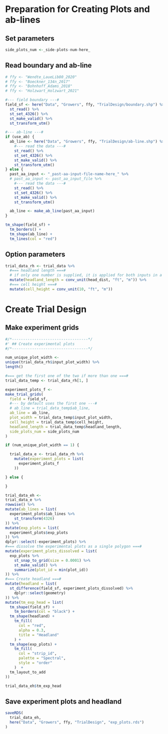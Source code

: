 # Preparation for Creating Plots and ab-lines

## Set parameters

```r
side_plots_num <-_side-plots-num-here_ 
```
## Read boundary and ab-line

```r
# ffy <- "Wendte_LaueLib80_2020"
# ffy <- "Boeckner_134n_2017"
# ffy <- "Bohnhoff_Adams_2018"
# ffy <- "Holzwart_Holzwart_2021"

#--- field boundary ---#
field_sf <- here("Data", "Growers", ffy, "TrialDesign/boundary.shp") %>% 
  st_read() %>% 
  st_set_4326() %>% 
  st_make_valid() %>%
  st_transform_utm()

#--- ab-line ---#
if (use_ab) {
  ab_line <- here("Data", "Growers", ffy, "TrialDesign/ab-line.shp") %>% 
    #--- read the data ---#
    st_read() %>% 
    st_set_4326() %>% 
    st_make_valid() %>%
    st_transform_utm() 
} else {
  past_aa_input <- "_past-aa-input-file-name-here_" %>% 
  # past_aa_input <- past_aa_input_file %>% 
    #--- read the data ---#
    st_read() %>% 
    st_set_4326() %>% 
    st_make_valid() %>%
    st_transform_utm() 

  ab_line <- make_ab_line(past_aa_input) 
}

```

```r
tm_shape(field_sf) +
  tm_borders() +
  tm_shape(ab_line) +
  tm_lines(col = "red")
```


## Option parameters

```r
trial_data_rh <- trial_data %>% 
  #=== headland length ===#
  # if only one number is supplied, it is applied for both inputs in a two-input case
  mutate(headland_length = conv_unit(head_dist, "ft", "m")) %>% 
  #=== cell height ===#
  mutate(cell_height = conv_unit(10, "ft", "m"))

```

# Create Trial Design

## Make experiment grids

```r

#/*----------------------------------*/
#' ## Create experimental plots
#/*----------------------------------*/

num_unique_plot_width <- 
unique(trial_data_rh$input_plot_width) %>% 
length()

#=== get the first one of the two if more than one ===#
trial_data_temp <- trial_data_rh[1, ]

experiment_plots_f <-
make_trial_grids(
  field = field_sf, 
  #--- by default uses the first one ---#
  # ab_line = trial_data_temp$ab_line, 
  ab_line = ab_line, 
  plot_width = trial_data_temp$input_plot_width, 
  cell_height = trial_data_temp$cell_height,
  headland_length = trial_data_temp$headland_length,
  side_plots_num = side_plots_num
)  

if (num_unique_plot_width == 1) {

  trial_data_e <- trial_data_rh %>% 
    mutate(experiment_plots = list(
      experiment_plots_f
    ))

} else {

}

``` 

```r
trial_data_eh <-
trial_data_e %>% 
rowwise() %>% 
mutate(ab_lines = list(
  experiment_plots$ab_lines %>% 
    st_transform(4326)
)) %>% 
mutate(exp_plots = list(
  experiment_plots$exp_plots
)) %>% 
dplyr::select(-experiment_plots) %>% 
#=== dissolve the experimental plots as a single polygon ===#
mutate(experiment_plots_dissolved = list(
  exp_plots %>% 
    st_snap_to_grid(size = 0.0001) %>%
    st_make_valid() %>% 
    summarize(plot_id = min(plot_id)) 
)) %>% 
#=== Create headland ===#
mutate(headland = list(
  st_difference(field_sf, experiment_plots_dissolved) %>%
    dplyr::select(geometry)
)) %>% 
mutate(tm_exp_head = list(
  tm_shape(field_sf) +
    tm_borders(col = "black") + 
  tm_shape(headland) +
    tm_fill(
      col = "red", 
      alpha = 0.3, 
      title = "Headland"
    ) +
  tm_shape(exp_plots) +
    tm_fill(
      col = "strip_id", 
      palette = "Spectral", 
      style = "order"
    )  +
  tm_layout_to_add 
))

```

```r
trial_data_eh$tm_exp_head

```

## Save experiment plots and headland

```r
saveRDS(
  trial_data_eh,
  here("Data", "Growers", ffy, "TrialDesign", "exp_plots.rds")
)  
```
